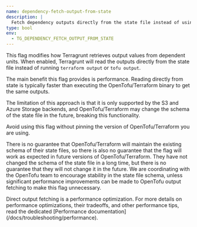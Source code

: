 ```yaml
---
name: dependency-fetch-output-from-state
description: |
  Fetch dependency outputs directly from the state file instead of using `tofu output`.
type: bool
env:
  - TG_DEPENDENCY_FETCH_OUTPUT_FROM_STATE
---
```



This flag modifies how Terragrunt retrieves output values from dependent units. When enabled, Terragrunt will read the outputs directly from the state file instead of running `terraform output` or `tofu output`.

The main benefit this flag provides is performance. Reading directly from state is typically faster than executing the OpenTofu/Terraform binary to get the same outputs.

The limitation of this approach is that it is only supported by the S3 and Azure Storage backends, and OpenTofu/Terraform may change the schema of the state file in the future, breaking this functionality.

<Aside type="caution">
Avoid using this flag without pinning the version of OpenTofu/Terraform you are using.

There is no guarantee that OpenTofu/Terraform will maintain the existing schema of their state files, so there is also no guarantee that the flag will work as expected in future versions of OpenTofu/Terraform. They have not changed the schema of the state file in a long time, but there is no guarantee that they will not change it in the future. We are coordinating with the OpenTofu team to encourage stability in the state file schema, unless significant performance improvements can be made to OpenTofu output fetching to make this flag unnecessary.
</Aside>

<Aside type="tip">
Direct output fetching is a performance optimization. For more details on performance optimizations, their tradeoffs, and other performance tips, read the dedicated [Performance documentation](/docs/troubleshooting/performance).
</Aside>
